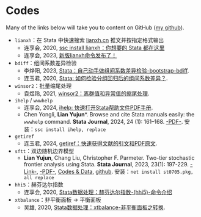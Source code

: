 # Codes

Many of the links below will take you to content on GitHub
([my github](https://github.com/arlionn)).

- `lianxh`：在 Stata 中快速搜索 [lianxh.cn](https://www.lianxh.cn) 推文并按指定格式输出
  - 连享会, 2020, [ssc install lianxh：你想要的 Stata 都在这里](https://www.lianxh.cn/details/233.html)
  - 连享会, 2023, [新版lianxh命令发布了！](https://www.lianxh.cn/details/1296.html)

- `bdiff`：组间系数差异检验
  - 李烨阳, 2023, [Stata：自己动手做组间系数差异检验-bootstrap-bdiff](https://www.lianxh.cn/details/1286.html).
  - 连玉君, 2020, [Stata: 如何检验分组回归后的组间系数差异？](https://www.lianxh.cn/details/19.html).
- `winsor2`：批量缩尾处理
  - 袁煜玲, 2021, [winsor2：离群值和异常值的缩尾处理](https://www.lianxh.cn/details/562.html).
- `ihelp` / `wwwhelp`  
  - 连享会, 2024, [ihelp: 快速打开Stata帮助文件PDF手册](https://www.lianxh.cn/details/1416.html).
  - Chen Yongli, **Lian Yujun**\*. Browse and cite Stata manuals easily: the `wwwhelp` command. **Stata Journal**, 2024, 24 (1): 161–168. [-PDF-](https://file-lianxh.oss-cn-shenzhen.aliyuncs.com/Refs/LianPub/Chen-Lian-2024-SJ-wwwhelp-ihelp.pdf). 安装：`ssc install ihelp, replace`
- `getiref`
  - 连玉君, 2024, [getiref：快速获得文献的引文和PDF原文](https://www.lianxh.cn/details/1382.html).
- `sftt`：双边随机边界模型
  - **Lian Yujun**, Chang Liu, Christopher F. Parmeter. Two-tier stochastic frontier analysis using Stata. **Stata Journal**, 2023, 23(1): 197-229. [-Link-](https://journals.sagepub.com/doi/abs/10.1177/1536867X231162033), [-PDF-](https://file.lianxh.cn/Refs/LianPub/Lian-2023-SJ-sftt-Two-tier-SFA.pdf), [Codes & Data](https://gitee.com/arlionn/sftt), [github](https://github.com/arlionn/sftt). 安装：`net install st0705.pkg, all replace` 
- `hhi5`：赫芬达尔指数
  - 连享会, 2020, [Stata数据处理：赫芬达尔指数-(hhi5)-命令介绍](https://www.lianxh.cn/details/327.html)

- `xtbalance`：非平衡面板 &rarr; 平衡面板
  - 吴雄, 2020, [Stata数据处理：xtbalance-非平衡面板之转换](https://www.lianxh.cn/details/316.html).
